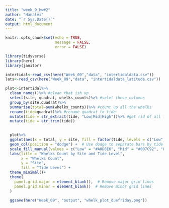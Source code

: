 ```yaml
---
title: "week_9_hw#2"
author: "Hanalei"
date: "`r Sys.Date()`"
output: html_document
---
```


```r
knitr::opts_chunk$set(echo = TRUE,
                      message = FALSE,
                      error = FALSE)
```

```r
library(tidyverse)
library(here)
library(janitor)
```


```r
intertidal<-read_csv(here("Week_09","data", "intertidaldata.csv"))
lats<-read_csv(here("Week_09","data", "intertidaldata_latitude.csv"))
```


```r
plot<-intertidal%>%
  clean_names()%>% #clean that ish up
  select(site, quadrat, whelks_counts)%>% #selet these columns
  group_by(site,quadrat)%>% 
  summarise(total=sum(whelks_counts))%>% #count up all the whelks
  rename(tide=quadrat)%>% #rename quadrat to tide
  mutate(tide = str_extract(tide, "Low|Mid|High"))%>% #get rid of all funky misspellings
  mutate(tide = str_trim(tide))

  
  plot%>%
  ggplot(aes(x = total, y = site, fill = factor(tide, levels = c("Low", "Mid", "High")))) + #factor tide names so that we can order them how we want
  geom_col(position = "dodge") +  # Use dodge to separate bars by tide
  scale_fill_manual(values = c("Low" = "#A8D8E6", "Mid" = "#007C92", "High" = "#003D5B")) + #colors
  labs(title = "Whelks Count by Site and Tide Level",
       x = "Whelks Count",
       y = "Site",
       fill = "Tide Level") +
  theme_minimal()+
  theme(
    panel.grid.major = element_blank(),  # Remove major grid lines
    panel.grid.minor = element_blank()  # Remove minor grid lines
  )
  
  ggsave(here("Week_09", "output", "whelk_plot_duefriday.png")) 
  
```
